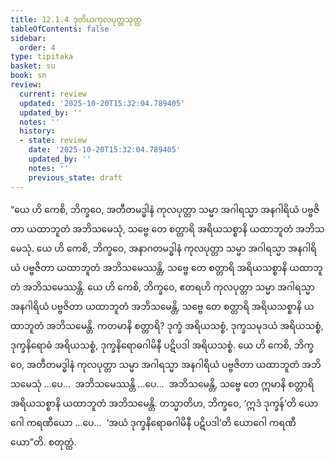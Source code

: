 ```yaml
---
title: 12.1.4 ဒုတိယကုလပုတ္တသုတ္တ
tableOfContents: false
sidebar:
  order: 4
type: tipitaka
basket: su
book: sn
review:
  current: review
  updated: '2025-10-20T15:32:04.789405'
  updated_by: ''
  notes: ''
  history:
  - state: review
    date: '2025-10-20T15:32:04.789405'
    updated_by: ''
    notes: ''
    previous_state: draft
---
```



<DynamicBreadcrumb />


<ReviewStatus review={frontmatter.review} showDetails={true} />

<HypothesisAnnotation frontmatter={frontmatter} />

<Division number="1074" book="sn" e="ch" v="18" p="439">

<Paragraph number="2176" book="sn">
“ယေ ဟိ ကေစိ, ဘိက္ခဝေ, အတီတမဒ္ဓါနံ ကုလပုတ္တာ သမ္မာ အဂါရသ္မာ အနဂါရိယံ ပဗ္ဗဇိတာ ယထာဘူတံ အဘိသမေသုံ, သဗ္ဗေ တေ စတ္တာရိ အရိယသစ္စာနိ ယထာဘူတံ အဘိသမေသုံ. ယေ ဟိ ကေစိ, ဘိက္ခဝေ, အနာဂတမဒ္ဓါနံ ကုလပုတ္တာ သမ္မာ အဂါရသ္မာ အနဂါရိယံ ပဗ္ဗဇိတာ ယထာဘူတံ အဘိသမေဿန္တိ, သဗ္ဗေ တေ စတ္တာရိ အရိယသစ္စာနိ ယထာဘူတံ အဘိသမေဿန္တိ. ယေ ဟိ ကေစိ, ဘိက္ခဝေ, ဧတရဟိ ကုလပုတ္တာ သမ္မာ အဂါရသ္မာ အနဂါရိယံ ပဗ္ဗဇိတာ ယထာဘူတံ အဘိသမေန္တိ, သဗ္ဗေ တေ စတ္တာရိ အရိယသစ္စာနိ ယထာဘူတံ အဘိသမေန္တိ.
</Paragraph>

<Paragraph number="2177" book="sn">
ကတမာနိ စတ္တာရိ? ဒုက္ခံ အရိယသစ္စံ, ဒုက္ခသမုဒယံ အရိယသစ္စံ, ဒုက္ခနိရောဓံ အရိယသစ္စံ, ဒုက္ခနိရောဓဂါမိနီ ပဋိပဒါ အရိယသစ္စံ. ယေ ဟိ ကေစိ, ဘိက္ခဝေ, အတီတမဒ္ဓါနံ ကုလပုတ္တာ သမ္မာ အဂါရသ္မာ အနဂါရိယံ ပဗ္ဗဇိတာ ယထာဘူတံ အဘိသမေသုံ …ပေ…  အဘိသမေဿန္တိ …ပေ…  အဘိသမေန္တိ, သဗ္ဗေ တေ ဣမာနိ စတ္တာရိ အရိယသစ္စာနိ ယထာဘူတံ အဘိသမေန္တိ.
</Paragraph>

<Paragraph number="2178" book="sn">
တသ္မာတိဟ, ဘိက္ခဝေ, ‘ဣဒံ ဒုက္ခန်’တိ ယောဂေါ ကရဏီယော …ပေ…  ‘အယံ ဒုက္ခနိရောဓဂါမိနီ ပဋိပဒါ’တိ ယောဂေါ ကရဏီယော”တိ.

</Paragraph>
</Division>

<Paragraph number="2179" type="center" book="sn">
စတုတ္ထံ.
</Paragraph>